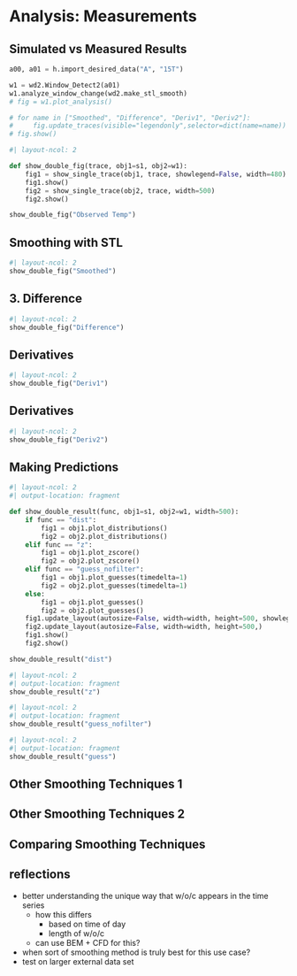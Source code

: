 # Analysis: Measurements 


## Simulated vs Measured Results 
<!-- TODO: real vs observed data   -->
```python

a00, a01 = h.import_desired_data("A", "15T")

w1 = wd2.Window_Detect2(a01)
w1.analyze_window_change(wd2.make_stl_smooth)
# fig = w1.plot_analysis()

# for name in ["Smoothed", "Difference", "Deriv1", "Deriv2"]:
#     fig.update_traces(visible="legendonly",selector=dict(name=name))
# fig.show()

```

```python
#| layout-ncol: 2

def show_double_fig(trace, obj1=s1, obj2=w1):
    fig1 = show_single_trace(obj1, trace, showlegend=False, width=480)
    fig1.show()
    fig2 = show_single_trace(obj2, trace, width=500)
    fig2.show()

show_double_fig("Observed Temp")
```

## Smoothing with STL
<!-- TODO: STL figure-->


```python
#| layout-ncol: 2
show_double_fig("Smoothed")
```

## 3. Difference
```python
#| layout-ncol: 2
show_double_fig("Difference")
```

## Derivatives 
```python
#| layout-ncol: 2
show_double_fig("Deriv1")

```

## Derivatives

```python
#| layout-ncol: 2
show_double_fig("Deriv2")

```

## Making Predictions 
::: {.r-stack}

```python
#| layout-ncol: 2
#| output-location: fragment

def show_double_result(func, obj1=s1, obj2=w1, width=500):
    if func == "dist":
        fig1 = obj1.plot_distributions()
        fig2 = obj2.plot_distributions()
    elif func == "z":
        fig1 = obj1.plot_zscore()
        fig2 = obj2.plot_zscore()
    elif func == "guess_nofilter":
        fig1 = obj1.plot_guesses(timedelta=1)
        fig2 = obj2.plot_guesses(timedelta=1)
    else:
        fig1 = obj1.plot_guesses()
        fig2 = obj2.plot_guesses()
    fig1.update_layout(autosize=False, width=width, height=500, showlegend=False)
    fig2.update_layout(autosize=False, width=width, height=500,)
    fig1.show()
    fig2.show()

show_double_result("dist")
```

::: {.fragment}
```python
#| layout-ncol: 2
#| output-location: fragment
show_double_result("z")
```
:::

::: {.fragment}
```python
#| layout-ncol: 2
#| output-location: fragment
show_double_result("guess_nofilter")
```
:::

::: {.fragment}
```python
#| layout-ncol: 2
#| output-location: fragment
show_double_result("guess")
```
:::


:::



## Other Smoothing Techniques 1 
<!-- TODO: othe rsmoothing technique figures -->

## Other Smoothing Techniques 2 
<!-- TODO: othe rsmoothing technique figures -->


## Comparing Smoothing Techniques
<!-- TODO: de raultin de roy metrics + compare to other ML methods on same data  -->


## reflections 
- better understanding the unique way that w/o/c appears in the time series
  - how this differs 
    - based on time of day 
    - length of w/o/c
  - can use BEM + CFD for this?
- when sort of smoothing method is truly best for this use case?
- test on larger external data set 
<!-- TODO: progress on cfd so far?  -->
